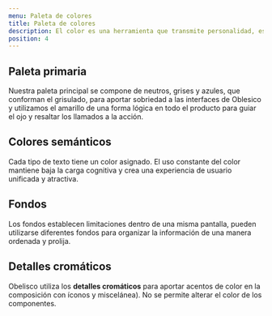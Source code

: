 ```yaml
---
menu: Paleta de colores
title: Paleta de colores
description: El color es una herramienta que transmite personalidad, establece un tono, llama la atención e indica importancia.
position: 4
---
```


## Paleta primaria

Nuestra paleta principal se compone de neutros, grises y azules, que conforman el grisulado, para aportar sobriedad a las interfaces de Oblesico y utilizamos el amarillo de una forma lógica en todo el producto para guiar el ojo y resaltar los llamados a la acción.

<Row>
  <Col items={4}>
    <Color name="Grisulado 900" hex="#38485c" />
  </Col>
  <Col items={4}>
    <Color name="Grisulado 700" hex="#505e70" />
  </Col>
  <Col items={4}>
    <Color name="Grisulado 10" hex="#f3f6f9" />
  </Col>
  <Col items={4}>
    <Color name="Amarillo 40" hex="#ffdb2e" />
  </Col>
</Row>

## Colores semánticos

Cada tipo de texto tiene un color asignado. El uso constante del color mantiene baja la carga cognitiva y crea una experiencia de usuario unificada y atractiva.

<Row>
  <Col items={4}>
    <Color name="Naranja" description="Advertencia" hex="#ffa82e" />
  </Col>
  <Col items={4}>
    <Color name="Verde" description="Éxito" hex="#26874a" />
  </Col>
  <Col items={4}>
    <Color name="Azul" description="Información" hex="#007bc7" />
  </Col>
  <Col items={4}>
    <Color name="Rojo" description="Peligro" hex="#c93b3b" />
  </Col>
</Row>

## Fondos

Los fondos establecen limitaciones dentro de una misma pantalla, pueden utilizarse diferentes fondos para organizar la información de una manera ordenada y prolija.

<Row>
  <Col items={4}>
    <Color name="Blanco" description="Fondos primarios" hex="#ffffff" />
  </Col>
  <Col items={4}>
    <Color name="Grisulado 10" description="Fondos secundarios" hex="#f3f6f9" />
  </Col>
  <Col items={4}>
    <Color name="Grisulado 50" description="Fondos secundarios" hex="#e6ebf0" />
  </Col>
  <Col items={4}>
    <Color name="Grisulado 100" description="Fondos secundarios" hex="#d1d8e0" />
  </Col>
</Row>

## Detalles cromáticos

Obelisco utiliza los **detalles cromáticos** para aportar acentos de color en la composición con íconos y miscelánea). No se permite alterar el color de los componentes.

<Row>
  <Col items={4}>
    <Color name="Cielo" hex="#99e8ff" />
  </Col>
  <Col items={4}>
    <Color name="Lavanda" hex="#99b5ff" />
  </Col>
  <Col items={4}>
    <Color name="Mora" hex="#af99ff" />
  </Col>
  <Col items={4}>
    <Color name="Frutos" hex="#e299ff" />
  </Col>
    <Col items={4}>
    <Color name="Mosqueta" hex="#ff99e8" />
  </Col>
  <Col items={4}>
    <Color name="Frutilla" hex="#ff99B5" />
  </Col>
  <Col items={4}>
    <Color name="Coral" hex="#ffaf99" />
  </Col>
  <Col items={4}>
    <Color name="Citrus" hex="#ffe299" />
  </Col>
  <Col items={4}>
    <Color name="Lima" hex="#e8ff99" />
  </Col>
  <Col items={4}>
    <Color name="Palta" hex="#b5ff99" />
  </Col>
  <Col items={4}>
    <Color name="Pistacho" hex="#99ffaf" />
  </Col>
  <Col items={4}>
    <Color name="Agua" hex="#99ffe2" />
  </Col>
</Row>
